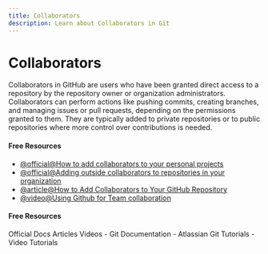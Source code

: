 ```yaml
---
title: Collaborators
description: Learn about Collaborators in Git
---
```


# Collaborators

Collaborators in GitHub are users who have been granted direct access to a repository by the repository owner or organization administrators. Collaborators can perform actions like pushing commits, creating branches, and managing issues or pull requests, depending on the permissions granted to them. They are typically added to private repositories or to public repositories where more control over contributions is needed.

#### Free Resources

- [@official@How to add collaborators to your personal projects](https://docs.github.com/en/account-and-profile/setting-up-and-managing-your-personal-account-on-github/managing-access-to-your-personal-repositories/inviting-collaborators-to-a-personal-repository)
- [@official@Adding outside collaborators to repositories in your organization](https://docs.github.com/en/organizations/managing-user-access-to-your-organizations-repositories/managing-outside-collaborators/adding-outside-collaborators-to-repositories-in-your-organization)
- [@article@How to Add Collaborators to Your GitHub Repository](https://www.blinkops.com/blog/how-to-add-collaborators-to-your-github-repository)
- [@video@Using Github for Team collaboration](https://youtu.be/4nyIS58ORWw?si=yK5LCONNVm9OIUK5)

#### Free Resources

<Tabs defaultValue="official">
<TabsList>
<TabsTrigger value="official">Official Docs</TabsTrigger>
<TabsTrigger value="article">Articles</TabsTrigger>
<TabsTrigger value="video">Videos</TabsTrigger>
</TabsList>

<TabsContent value="official">
- <Link href="https://git-scm.com/docs">Git Documentation</Link>
</TabsContent>
<TabsContent value="article">
- <Link href="https://www.atlassian.com/git/tutorials">Atlassian Git Tutorials</Link>
</TabsContent>
<TabsContent value="video">
- <Link href="https://www.youtube.com/results?search_query=git+collaborators+tutorial">Video Tutorials</Link>
</TabsContent>
</Tabs>
